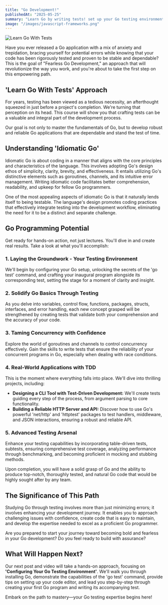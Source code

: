 ```yaml
---
title: "Go Development!"
publishedAt: "2025-05-25"
summary: "Learn Go by writing tests! set up your Go testing environment and build reliable applications from the ground up."
image: "/images/javascript-frameworks.png"
---
```


![Learn Go With Tests](/explora/learn-go-with-tests/hero.png)

Have you ever released a Go application with a mix of anxiety and trepidation, bracing yourself for potential errors while knowing that your code has been rigorously tested and proven to be stable and dependable? This is the goal of "Fearless Go Development," an approach that will revolutionize the way you work, and you're about to take the first step on this empowering path.

## 'Learn Go With Tests' Approach

For years, testing has been viewed as a tedious necessity, an afterthought squeezed in just before a project's completion. We're turning that perception on its head. This course will show you that crafting tests can be a valuable and integral part of the development process.

Our goal is not only to master the fundamentals of Go, but to develop robust and reliable Go applications that are dependable and stand the test of time.

## Understanding 'Idiomatic Go'

Idiomatic Go is about coding in a manner that aligns with the core principles and characteristics of the language. This involves adopting Go's design ethos of simplicity, clarity, brevity, and effectiveness. It entails utilizing Go's distinctive elements such as goroutines, channels, and its intuitive error management. Writing idiomatic code facilitates better comprehension, readability, and upkeep for fellow Go programmers.

One of the most appealing aspects of idiomatic Go is that it naturally lends itself to being testable. The language's design promotes coding practices that effectively integrate testing into the development workflow, eliminating the need for it to be a distinct and separate challenge.

## Go Programming Potential

Get ready for hands-on action, not just lectures. You'll dive in and create real results. Take a look at what you'll accomplish:

### 1. Laying the Groundwork - Your Testing Environment

We'll begin by configuring your Go setup, unlocking the secrets of the 'go test' command, and crafting your inaugural program alongside its corresponding test, setting the stage for a moment of clarity and insight.

### 2. Solidify Go Basics Through Testing

As you delve into variables, control flow, functions, packages, structs, interfaces, and error handling, each new concept grasped will be strengthened by creating tests that validate both your comprehension and the accuracy of your code.

### 3. Taming Concurrency with Confidence

Explore the world of goroutines and channels to control concurrency effectively. Gain the skills to write tests that ensure the reliability of your concurrent programs in Go, especially when dealing with race conditions.

### 4. Real-World Applications with TDD

This is the moment where everything falls into place. We'll dive into thrilling projects, including:

- **Designing a CLI Tool with Test-Driven Development:** We'll create tests guiding every step of the process, from argument parsing to core functionality.
- **Building a Reliable HTTP Server and API:** Discover how to use Go's powerful 'net/http' and 'httptest' packages to test handlers, middleware, and JSON interactions, ensuring a robust and reliable API.

### 5. Advanced Testing Arsenal

Enhance your testing capabilities by incorporating table-driven tests, subtests, ensuring comprehensive test coverage, analyzing performance through benchmarking, and becoming proficient in mocking and stubbing methods.

Upon completion, you will have a solid grasp of Go and the ability to produce top-notch, thoroughly tested, and natural Go code that would be highly sought after by any team.

## The Significance of This Path

Studying Go through testing involves more than just minimizing errors; it involves enhancing your development journey. It enables you to approach challenging issues with confidence, create code that is easy to maintain, and develop the expertise needed to excel as a proficient Go programmer.

Are you prepared to start your journey toward becoming bold and fearless in your Go development? Do you feel ready to build with assurance?

## What Will Happen Next?

Our next post and video will take a hands-on approach, focusing on **'Configuring Your Go Testing Environment'**. We'll walk you through installing Go, demonstrate the capabilities of the 'go test' command, provide tips on setting up your code editor, and lead you step-by-step through creating your first Go program and writing its accompanying test.

Embark on the path to mastery—your Go testing expertise begins here!
